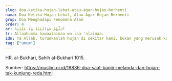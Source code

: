 ```yaml
---
slug: doa-ketika-hujan-lebat-atau-agar-hujan-berhenti
nama: Doa Ketika Hujan Lebat, Atau Agar Hujan Berhenti
grup: Doa Menghadapi Fenomena Alam
order: 4
ar: اَللَّهُمَّ حَوَالَيْنَا وَلَا عَلَيْنَا
tr: Allaahumma hawaalainaa wa laa 'alainaa.
idn: Ya Allah, turunkanlah hujan di sekitar kami, bukan yang merusak kami.
tag: ["umum"]
---
```


HR. al-Bukhari, Sahih al-Bukhari 1015.

Sumber: https://muslim.or.id/19836-doa-saat-banjir-melanda-dan-hujan-tak-kunjung-reda.html
